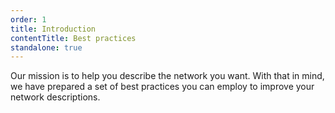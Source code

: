 ```yaml
---
order: 1
title: Introduction
contentTitle: Best practices
standalone: true
---
```


Our mission is to help you describe the network you want. With that in mind, we have prepared a set of best practices you can employ to improve your network descriptions.


<div className="grid md:grid-cols-2 md:gap-x-8">
  <PageCard
    icon={CommandLineIcon}
    url="/docs/best-practices/structuring-handlers"
    title="Structuring handlers"
    description="Manage a large number of request handlers."
  />
  <PageCard
    icon={CommandLineIcon}
    url="/docs/best-practices/network-behavior-overrides"
    title="Network behavior overrides"
    description="Override network behaviors on runtime."
  />
  <PageCard
    icon={CommandLineIcon}
    url="/docs/best-practices/avoid-request-assertions"
    title="Avoid request assertions"
    description="Learn why you should not assert requests directly."
  />
  <PageCard
    icon={CommandLineIcon}
    url="/docs/best-practices/custom-request-predicate"
    title="Custom request predicate"
    description="Intercept requests by custom criteria."
  />
  <PageCard
    icon={CommandLineIcon}
    url="/docs/best-practices/dynamic-mock-scenarios"
    title="Dynamic mock scenarios"
    description="Apply different network scenarios on runtime."
  />
</div>
